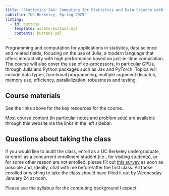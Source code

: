 ```yaml
---
title: "Statistics 244: Computing for Statistics and Data Science with Julia"
subtitle: "UC Berkeley, Spring 2025"
listing:
  - id: buttons
    template: assets/buttons.ejs
    contents: buttons.yml
---
```


::: {#buttons}
:::

Programming and computation for applications in statistics, data science and related fields, focusing on the use of Julia, a modern language that offers interactivity with high performance based on just-in-time compilation. The course will also cover the use of co-processors, in particular GPUs, through Julia and Python packages such as Jax and PyTorch. Topics will include data types, functional programming, multiple argument dispatch, memory use, efficiency, parallelization, robustness and testing. 

## Course materials

See the links above for the key resources for the course.

Most course content (in particular notes and problem sets) are available through this website via the links in the left sidebar.

## Questions about taking the class

If you would like to audit the class, enroll as a UC Berkeley undergraduate, or enroll as a concurrent enrollment student (i.e., for visiting students), or for some other reason are not enrolled, please fill out [this survey](https://forms.gle/oMZuoQ4kQ9WfNdAZA) as soon as possible and, ideally, chat with me before/after the first class. All those enrolled or wishing to take the class should have filled it out by Wednesday January 24 at noon.

Please see the syllabus for the computing background I expect.


